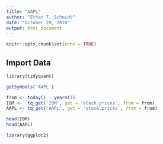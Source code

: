 ```yaml
---
title: "AAPL"
author: "Ethan T. Schmidt"
date: "October 29, 2018"
output: html_document
---
```


```r
knitr::opts_chunk$set(echo = TRUE)
```

## Import Data

```r
library(tidyquant)

getSymbols('AAPL')

from <- today() - years(1)
IBM <-  tq_get('IBM', get = 'stock.prices', from = from)
AAPL <- tq_get('AAPL', get = 'stock.prices', from = from)

head(IBM)
head(AAPL)
```
```r
library(ggplot2)


```

